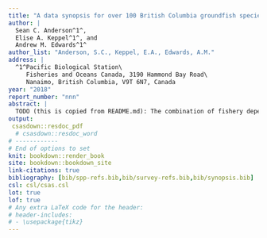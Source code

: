 ```yaml
---
title: "A data synopsis for over 100 British Columbia groundfish species"
author: |
  Sean C. Anderson^1^,
  Elise A. Keppel^1^, and
  Andrew M. Edwards^1^
author_list: "Anderson, S.C., Keppel, E.A., Edwards, A.M."
address: |
  ^1^Pacific Biological Station\
     Fisheries and Oceans Canada, 3190 Hammond Bay Road\
     Nanaimo, British Columbia, V9T 6N7, Canada
year: "2018"
report_number: "nnn"
abstract: |
  TODO (this is copied from README.md): The combination of fishery dependent data, such as catch and effort, and fishery independent survey data, such as biomass indices and age compositions, forms the backbone of most fisheries stock assessments. For British Columbia groundfish fisheries, we collect vast quantities of such data with 100% at-sea observer coverage, 100% dockside monitoring of landings, and multiple trawl, trap, and hook-and-line surveys deployed annually. However, we lack the capacity to conduct formal stock assessments for most stocks annually, and therefore, much of this data is not regularly published or readily accessible. We are developing a reproducible report to give a snapshot of long-term and recent population and fishing trends and data availability for all British Columbia groundfish stocks of commercial and conservation interest. The report generation is fully automated --- pulling data from databases, generating visualizations, and stitching the document together to facilitate annual publication. Our goals are (1) to facilitate groundfish scientists and managers regularly reviewing trends in survey indices and stock composition to potentially flag stocks for prioritized assessment; (2) to generate standardized datasets and visualizations that will help assessment scientists develop operating models and select candidate management procedures as part of a planned management-procedure framework for data-limited groundfish stocks; and (3) to increase data transparency between Fisheries and Oceans Canada, the fishing industry, non-governmental organizations, and the public. We have developed an early version of the report and will be refining it based on consultation with other groundfish scientists, fisheries managers, industry representatives, and other interested parties.
output:
 csasdown::resdoc_pdf
  # csasdown::resdoc_word
# ------------
# End of options to set
knit: bookdown::render_book
site: bookdown::bookdown_site
link-citations: true
bibliography: [bib/spp-refs.bib,bib/survey-refs.bib,bib/synopsis.bib]
csl: csl/csas.csl
lot: true
lof: true
# Any extra LaTeX code for the header:
# header-includes:
# - \usepackage{tikz}
---
```

